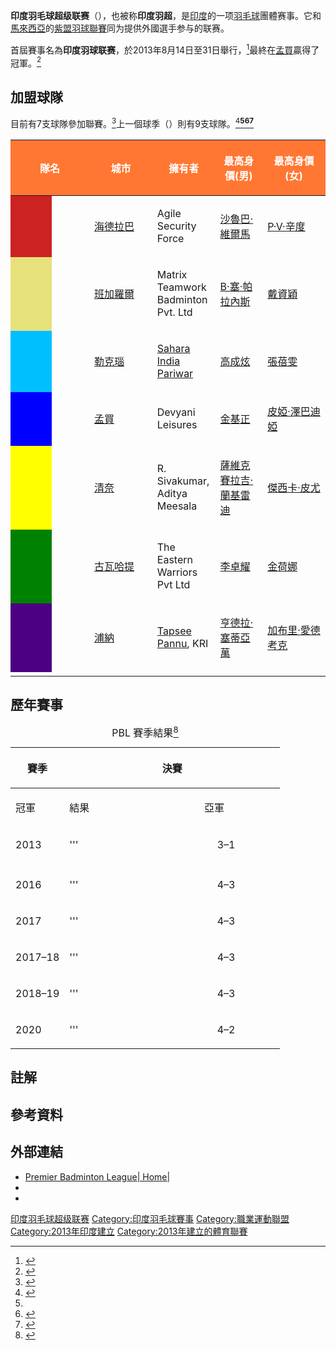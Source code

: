 {{noteTA|G1=Badminton}}
{{Infobox sports league
| current_season = 2020印度羽球超級聯賽
| sport          = [[羽毛球|羽毛球]]
| logo           = Premier Badminton League logo.png
| pixels         = 
| founded        = 2013年
| Founder        =
| teams          =
| most_champs =
| country        = 印度
| champion       =
| website        =
}}
{{Portal|羽毛球}}
'''印度羽毛球超级联赛'''（{{lang-en|Premier Badminton League}}），也被称'''印度羽超'''，是[[印度|印度]]的一项[[羽毛球|羽毛球]]團體赛事。它和[[馬來西亞|馬來西亞]]的[[紫盟羽球聯賽|紫盟羽球聯賽]]同为提供外國選手参与的联赛。

首屆賽事名為'''印度羽球联赛'''，於2013年8月14日至31日舉行，<ref>{{Cite web |url=http://www.iblschedule.com/2013/05/indian-badminton-league-2013-from-14.html |title=Indian Badminton League Schedule |accessdate=2020-02-05 |archive-date=2014-05-05 |archive-url=https://web.archive.org/web/20140505015857/http://www.iblschedule.com/2013/05/indian-badminton-league-2013-from-14.html |dead-url=no }}</ref>{{link-en|海德拉巴高手|Hyderabad Hotshots|海德拉巴高手隊}}最終在[[孟買|孟買]]贏得了冠軍。<ref>{{Cite web|url=http://ibnlive.in.com/news/indian-badminton-league-2013-hyderabad-hotshots-win-ibl-title/418781-5-135.html|title=News18.com: CNN-News18 Breaking News India, Latest News Headlines, Live News Updates|website=News18|language=en-US|access-date=2020-01-23|archive-date=2013-09-02|archive-url=https://web.archive.org/web/20130902233501/http://ibnlive.in.com/news/indian-badminton-league-2013-hyderabad-hotshots-win-ibl-title/418781-5-135.html|dead-url=yes}}</ref>

== 加盟球隊 ==
目前有7支球隊參加聯賽。<ref name=":2">{{Cite web|url=http://www.pbl-india.com/|title=Home|website=Premier Badminton League|language=en|access-date=2020-01-23|archive-date=2020-11-29|archive-url=https://web.archive.org/web/20201129050458/https://www.pbl-india.com/|dead-url=no}}</ref>上一個球季（{{link-en|2018-19年印度羽球超級聯賽|2018–19 Premier Badminton League|2018-19}}）則有9支球隊。<ref>{{Cite web |url=http://www.iblschedule.com/p/teams.html |title=Indian Badminton League Teams |accessdate=2020-02-06 |archive-date=2013-07-26 |archive-url=https://web.archive.org/web/20130726020533/http://www.iblschedule.com/p/teams.html |dead-url=yes }}</ref>'''<ref name=":2" /><ref name=":4">{{Cite web|url=https://sportstar.thehindu.com/badminton/badminton-pbl-season-5-auction-full-squads-list-satwiksairaj-tai-tzu-ying-sindhu-hyderabad-hunters-gopichand-superstarz-pune-7-aces/article30085727.ece|title=PBL 5 Auction: Full team list, released and sold players|last=Sportstar|first=Team|website=Sportstar|language=en|access-date=2020-01-23|archive-date=2020-09-20|archive-url=https://web.archive.org/web/20200920015721/https://sportstar.thehindu.com/badminton/badminton-pbl-season-5-auction-full-squads-list-satwiksairaj-tai-tzu-ying-sindhu-hyderabad-hunters-gopichand-superstarz-pune-7-aces/article30085727.ece|dead-url=no}}</ref><ref name=":5">{{Cite web|url=https://twitter.com/PBLIndiaLive/status/1219195734118912002|title=Done deal! @gabbyadcock @7acespune Kuhoo Garg @Mumbai_Rockets_ Jessica Pugh @Superstarz_PBL Which team has made the best trade ahead of #PBLSeason5? #RiseOfTheRacquetpic.twitter.com/SYQbqTJmBh|last=India|first=P. B. L.|date=2020-01-20|website=@PBLIndiaLive|language=en|access-date=2020-01-23|archive-date=2020-01-20|archive-url=https://web.archive.org/web/20200120103741/https://twitter.com/PBLIndiaLive/status/1219195734118912002|dead-url=no}}</ref>'''

{{Location map+ |India |width=400|float=center|caption=PBL 7支球隊所在地|places=
{{Location map~ |India |lat=26.847|long=80.947 |label= {{link-en|阿瓦德勇士|Awadhe Warriors}} |position=left|mark=Cyan pog.svg}}
{{Location map~ |India |lat=18.97500|long=72.82583 |label= {{link-en|孟買火箭|Mumbai Rockets}} |position=top|mark=Blue pog.svg}}
{{Location map~ |India |lat= 12.968762|long=77.591468 |label= {{link-en|班加羅爾暴龍|Bengaluru Raptors}} |position=left|mark=Gold pog.svg}}
{{Location map~ |India |lat= 18.5204|long=73.8567 |label= {{link-en|浦納7王牌|Pune 7 Aces}} |position=right|mark=Purple pog.svg}}
{{Location map~ |India |lat=13.043236|long=80.183322 |label= {{link-en|清奈超級星|Chennai Superstarz}} |position=right|mark=Yellow pog.svg}}
{{Location map~ |India |lat=17.36|long=78.476|label= {{link-en|海德拉巴獵人|Hyderabad Hunters}} |position=right|mark=Red pog.svg}}
{{Location map~ |India |lat=26.1445|long=91.7362|label= {{link-en|東北勇士|Northeastern Warriors}} |position=right|mark=Green pog.svg}}
}}

{| class="wikitable" style="font-size:90%;"
|-
! colspan="2" style="background:#FF7733;color:white;" width=13%|隊名
!style="background:#FF7733;color:white;" width=12%|城市
!style="background:#FF7733;color:white;" width=20%|擁有者
!style="background:#FF7733;color:white;" width=15%|最高身價(男)
!style="background:#FF7733;color:white;" width=15%|最高身價(女)
!style="background:#FF7733;color:white;" width=25%|主場地
|-
| style="background:#CC2222;" |
|{{link-en|海德拉巴獵人|Hyderabad Hunters}}
|[[海德拉巴_(印度)|海德拉巴]]
| Agile Security Force
|{{Flagicon|IND}} [[沙魯巴·維爾馬|沙魯巴·維爾馬]]
|{{Flagicon|IND}} [[普薩拉·文卡塔·辛度|P·V·辛度]]
|{{link-en|加奇波里室內體育館|Gachibowli Indoor Stadium}}
|-
| style="background:#E7E17B;" |
|{{link-en|班加羅爾暴龍|Bengaluru Raptors}}
|[[班加羅爾|班加羅爾]]
| Matrix Teamwork Badminton Pvt. Ltd
|{{Flagicon|IND}} [[塞·帕拉內斯·巴米迪帕提|B·塞·帕拉內斯]]
|{{Flagicon|TPE}} [[戴資穎|戴資穎]]
|{{link-en|科拉曼加拉室內體育館|Koramangala Indoor Stadium}}
|-
| style="background:#00BFFF;" |
|{{link-en|阿瓦德勇士|Awadhe Warriors}}
|[[勒克瑙|勒克瑙]]
|[[Sahara_India_Pariwar|Sahara India Pariwar]]
|{{Flagicon|KOR}} [[高成炫|高成炫]]
|{{Flagicon|USA}} [[張蓓雯|張蓓雯]]
|[[巴布·巴納拉西·達斯室內體育館|巴布·巴納拉西·達斯室內體育館]]
|-
| style="background:blue;" |
|{{link-en|孟買火箭|Mumbai Rockets}}
|[[孟買|孟買]]
| Devyani Leisures
|{{Flagicon|KOR}} [[金基正|金基正]]
|{{Flagicon|INA}} [[皮婭·澤巴迪婭·貝爾納德特|皮婭·澤巴迪婭]]
|{{link-en|薩達爾·瓦拉巴伊·帕特爾室內體育館|Sardar Vallabhbhai Patel Indoor Stadium}}
|-
| style="background:yellow;" |
|{{link-en|清奈超級星|Chennai Superstarz}}
|[[清奈|清奈]]
| R. Sivakumar, Aditya Meesala
|{{Flagicon|IND}} [[薩維克賽拉吉·蘭基雷迪|薩維克賽拉吉·蘭基雷迪]]
|{{Flagicon|ENG}} [[傑西卡·皮尤|傑西卡·皮尤]]
|{{link-en|賈瓦哈拉爾·尼赫魯體育場 (清奈)|Jawaharlal Nehru Stadium (Chennai)|賈瓦哈拉爾·尼赫魯室內體育館}}
|-
| style="background:green;" |
|{{link-en|東北勇士|Northeastern Warriors}}
|[[古瓦哈提|古瓦哈提]]
| The Eastern Warriors Pvt Ltd
|{{Flagicon|HK}} [[李卓耀|李卓耀]]
|{{Flagicon|KOR}} [[金荷娜_(羽毛球運動員)|金荷娜]]
|Karmabir Nabin Chandra Bordoloi Indoor Stadium 
|-
| style="background:indigo;" |
|{{link-en|浦納7王牌|Pune 7 Aces}}
|[[浦納|浦納]]
|[[Tapsee_Pannu|Tapsee Pannu]], KRI
|{{Flagicon|INA}} [[亨德拉·塞蒂亞萬|亨德拉·塞蒂亞萬]]
|{{Flagicon|ENG}} [[加布里·愛德考克|加布里·愛德考克]]
|
|-
|}

== 歷年賽事 ==
{| class="wikitable plainrowheaders" style="font-size:90%;"
|+PBL 賽季結果<ref>{{Cite web|url=http://www.pbl-india.com/|title=Home|website=Premier Badminton League|language=en|access-date=2020-01-22|archive-date=2020-11-29|archive-url=https://web.archive.org/web/20201129050458/https://www.pbl-india.com/|dead-url=no}}</ref>
! rowspan="2" scope="col"|賽季
! colspan="3" width="50%"|決賽
! rowspan="2" scope="col"|決賽場地
! rowspan="2" scope="col" width="10%"|參賽隊數
|-
! scope="col" |冠軍
! scope="col" |結果
! scope="col" |亞軍
|-
! scope="row" style="text-align:left;" |2013{{Efn|2013年賽季並未被官方承認，當時的聯賽名稱為'''印度羽球聯賽'''（{{lang|en|Indian Badminton League}}）。|name=2013 IBL|group=}}
''{{link-en|2013年印度羽球聯賽|2013 Indian Badminton League|細節}}''
|'''{{link-en|海德拉巴高手|Hyderabad HotShots}}
!style="text-align:center;"|3–1
|{{link-en|阿瓦德勇士|Awadhe Warriors}}
|{{link-en|薩達爾·瓦拉巴伊·帕特爾室內體育場|Sardar Vallabhbhai Patel Indoor Stadium}}, [[孟買|孟買]]
|6
|-
| colspan="6" |
|-
! scope="row" style="text-align:left;" |2016
''{{link-en|2016年印度羽球超級聯賽|2016 Premier Badminton League|細節}}''
|'''{{link-en|德里王者|Delhi Dashers}} 
!style="text-align:center;"|4–3
|{{link-en|孟買火箭|Mumbai Rockets}}
|[[西里堡綜合體育場|DDA羽球及壁球場]], [[新德里|新德里]]
|6
|-
! scope="row" style="text-align:left;" |2017
''{{link-en|2017印度羽毛球超级联赛|2017 Premier Badminton League|細節}}''
|'''{{link-en|清奈超級星|Chennai Superstarz|清奈殺球者}}
!style="text-align:center;"|4–3
|{{link-en|孟買火箭|Mumbai Rockets}}
|[[西里堡綜合體育場|DDA羽球及壁球場]], [[新德里|新德里]]
|6
|-
! scope="row" style="text-align:left;" |2017–18
''{{link-en|2017-18年印度羽球超級聯賽|2017–18 Premier Badminton League|細節}}''
|'''{{link-en|海德拉巴獵人|Hyderabad Hunters}}
!style="text-align:center;"|4–3
|{{link-en|班加羅爾暴龍|Bengaluru Raptors|班加羅爾爆破者}}
|{{link-en|坎帝拉瓦室內體育場|Kanteerava Indoor Stadium}}, [[班加羅爾|班加羅爾]]
|8
|-
! scope="row" style="text-align:left;" |2018–19
''{{link-en|2018-19年印度羽球超級聯賽|2018–19 Premier Badminton League|細節}}''
|'''{{link-en|班加羅爾暴龍|Bengaluru Raptors}}
!style="text-align:center;"|4–3
|{{link-en|孟買火箭|Mumbai Rockets}}
|{{link-en|坎帝拉瓦室內體育場|Kanteerava Indoor Stadium}}, [[班加羅爾|班加羅爾]]
|9
|-
! scope="row" style="text-align:left;" |2020
''{{link-en|2020年印度羽球超級聯賽|2020 Premier Badminton League|細節}}''
|'''{{link-en|班加羅爾暴龍|Bengaluru Raptors}}
!style="text-align:center;"|4–2
|{{link-en|東北勇士|Northeastern Warriors}}
|{{link-en|加奇波里室內體育場|Gachibowli Indoor Stadium}}, [[海德拉巴_(印度)|海德拉巴]]
|7
|}

==註解==
{{notelist}}

== 參考資料 ==
{{reflist}}

== 外部連結 ==
* [http://www.pbl-india.com/ Premier Badminton League| Home|] {{Wayback|url=http://www.pbl-india.com/ |date=20201129050458 }} {{en}}
* {{Twitter|PBLIndiaLive}}
* {{Instagram|pblindialive}}

[[Category:印度羽毛球超级联赛|]]
[[Category:印度羽毛球賽事|Category:印度羽毛球賽事]]
[[Category:職業運動聯盟|Category:職業運動聯盟]]
[[Category:2013年印度建立|Category:2013年印度建立]]
[[Category:2013年建立的體育聯賽|Category:2013年建立的體育聯賽]]